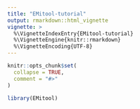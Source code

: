 ```yaml
---
title: "EMitool-tutorial"
output: rmarkdown::html_vignette
vignette: >
  %\VignetteIndexEntry{EMitool-tutorial}
  %\VignetteEngine{knitr::rmarkdown}
  %\VignetteEncoding{UTF-8}
---
```


```r
knitr::opts_chunk$set(
  collapse = TRUE,
  comment = "#>"
)
```

```r
library(EMitool)
```
